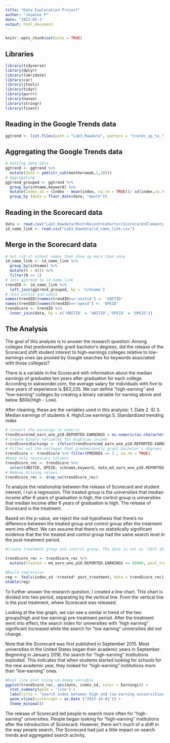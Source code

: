 ```yaml
---
title: "Data Exploration Project"
author: "Jasmine P"
date: "2022-05-1"
output: html_document
---
```


```r
knitr::opts_chunk$set(echo = TRUE)
```

## Libraries

```r
library(tidyverse)
library(dplyr)
library(lubridate)
library(car)
library(jtools)
library(tidyr)
library(purrr)
library(haven)
library(stringr)
library(fixest)
```

## Reading in the Google Trends data

```r
ggtrend <- list.files(path = "Lab3_Rawdata", pattern = "trends_up_to_",full.names = TRUE) %>% map_df(read_csv)
```


## Aggregating the Google Trends data
```r
# Getting date data
ggtrend <- ggtrend %>%
  mutate(date = ymd(str_sub(monthorweek,1,10)))
# Aggregating
ggtrend_grouped <- ggtrend %>%
  group_by(schname,keyword) %>%
  mutate(index_sd = (index - mean(index, na.rm = TRUE))/ sd(index,na.rm = TRUE)) %>%
  group_by (date = floor_date(date, "month")) 
```

## Reading in the Scorecard data
```r
data <- read.csv("Lab3_Rawdata/Most+Recent+Cohorts+(Scorecard+Elements).csv")
id_name_link <- read.csv("Lab3_Rawdata/id_name_link.csv")
```

## Merge in the Scorecard data
```r
# Get rid of school names that show up more than once
id_name_link <- id_name_link %>%
  group_by(schname) %>%
  mutate(N = n()) %>%
  filter(N == 1)
# Join ggtrend to id_name_link 
trendID <- id_name_link %>%
  left_join(ggtrend_grouped, by = 'schname')
# Join unitid and opeid
names(trendID)[names(trendID)=='unitid'] <- 'UNITID'
names(trendID)[names(trendID)=='opeid'] <- 'OPEID'
trendScore <- trendID %>%
  inner_join(data, by = c('UNITID' = 'UNITID','OPEID' = 'OPEID'))
```

## The Analysis

The goal of this analysis is to answer the research question: Among colleges that predominantly grant bachelor's degrees, did the release of the Scorecard shift student interest to high-earnings colleges relative to low-earnings ones (as proxied by Google searches for keywords associated with those colleges)?

There is a variable in the Scorecard with information about the median earnings of graduates ten years after graduation for each college. According to askwonder.com, the average salary for individuals with five to nine years of experience is $63,235. 
We can define "high-earning" and "low-earning" colleges by creating a binary variable for earning above and below $60k(High - Low).

After cleaning, these are the variables used in this analysis:
1. Date
2. ID
3. Median earnings of students
4. High/Low earnings
5. Standardized trending index

```r
# Convert the earnings to numeric
trendScore$md_earn_wne_p10.REPORTED.EARNINGS = as.numeric(as.character(trendScore$md_earn_wne_p10.REPORTED.EARNINGS))
# Create binary variables for High/Low income
trendScore$Earnings <- ifelse(trendScore$md_earn_wne_p10.REPORTED.EARNINGS >= 60000, "High", "Low")
# Filter out the colleges that predominantly grant bachelor's degrees
trendScore <- trendScore %>% filter(PREDDEG == 3 , na.rm = TRUE)
#Keep only necessary columns
trendScore_rec <- trendScore %>% 
  select(UNITID, OPEID, schname,keyword, date,md_earn_wne_p10.REPORTED.EARNINGS,Earnings, index_sd)
# Remove missing values
trendScore_rec <- drop_na(trendScore_rec)
```

To analyze the relationship between the release of Scorecard and student interest, I run a regression. The treated group is the universities that median income after 6 years of graduation is high, the control group is universities that median income after 6 years of graduation is high. The release of Scorecard is the treatment. 

Based on the p-value, we reject the null hypothesis that there’s no difference between the treated group and control group after the treatment went into effect. We can assume that there’s no statistically significant evidence that the the treated and control group had the same search level in the post-treatment period.

```r
#Create treatment group and control group. The date is set as "2015-10-01" since Scorecard was released on September 15th 2015. 

trendScore_rec <- trendScore_rec %>% 
  mutate(treated = md_earn_wne_p10.REPORTED.EARNINGS >= 60000, post_treatment = date >= as.Date("2015-10-01"))

#Build regression
reg <- feols(index_sd ~treated* post_treatment, data = trendScore_rec)
etable(reg)
```

To further answer the research question, I created a line chart. This chart is divided into two period, separating by the vertical line. From the vertical line is the post treatment, where Scorecard was released.

Looking at the line graph, we can see a similar in trend of the two groups(high and low earning) pre-treatment period. After the treatment went into effect, the search index for universities with “high earning” significant increased while the search for “low earning” universities did not change.

Note that the Scorecard was first published in September 2015. Most universities in the United States began their academic years in September. Beginning in January 2016, the search for "high-earning" institutions exploded. This indicates that when students started looking for schools for the new academic year, they looked for "high-earning" institutions more than "low-earning" ones.


```r

#Dual line plot using un-dummy variable
ggplot(trendScore_rec, aes(date, index_sd, color = Earnings)) +
  stat_summary(geom = 'line') +
  labs(title = 'Search index between high and low earning universities post- and pre-treatment', x = 'Year', y = 'Standardized Index') +
  geom_vline(xintercept = as.Date ("2015-10-01")) +
  theme_minimal()
```

The release of Scorecard led people to search more often for “high-earning” universities. People began looking for "high-earning" institutions after the introduction of Scorecard. However, there isn't much of a shift in the way people search. The Scorecard had just a little impact on search trends and aggregated search activity.
